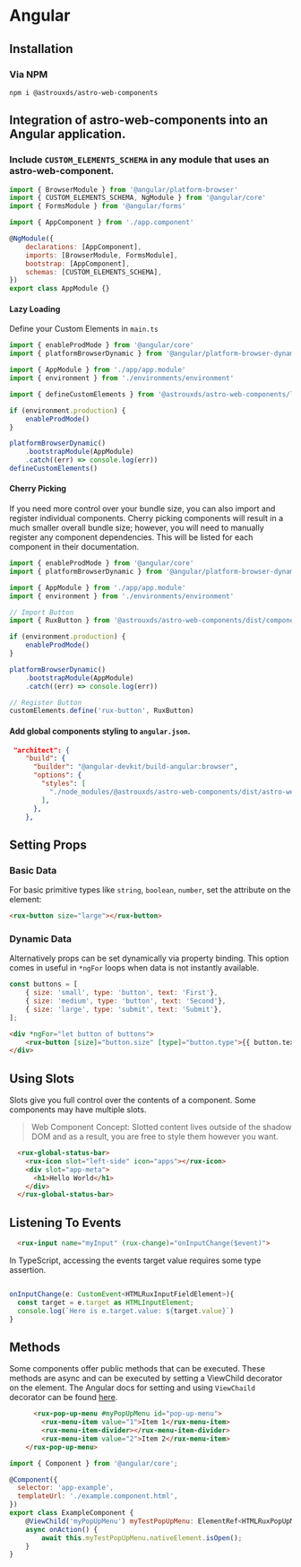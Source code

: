 
<Meta title="Astro UXDS/Welcome/Angular" />

# Angular

## Installation

### Via NPM

`npm i @astrouxds/astro-web-components`


## Integration of astro-web-components into an Angular application.


### Include `CUSTOM_ELEMENTS_SCHEMA` in any module that uses an astro-web-component.

```js
import { BrowserModule } from '@angular/platform-browser'
import { CUSTOM_ELEMENTS_SCHEMA, NgModule } from '@angular/core'
import { FormsModule } from '@angular/forms'

import { AppComponent } from './app.component'

@NgModule({
    declarations: [AppComponent],
    imports: [BrowserModule, FormsModule],
    bootstrap: [AppComponent],
    schemas: [CUSTOM_ELEMENTS_SCHEMA],
})
export class AppModule {}
```

#### Lazy Loading
Define your Custom Elements in `main.ts`

```js
import { enableProdMode } from '@angular/core'
import { platformBrowserDynamic } from '@angular/platform-browser-dynamic'

import { AppModule } from './app/app.module'
import { environment } from './environments/environment'

import { defineCustomElements } from '@astrouxds/astro-web-components/loader'

if (environment.production) {
    enableProdMode()
}

platformBrowserDynamic()
    .bootstrapModule(AppModule)
    .catch((err) => console.log(err))
defineCustomElements()
```

#### Cherry Picking

If you need more control over your bundle size, you can also import and register individual components.
Cherry picking components will result in a much smaller overall bundle size; however, you will need to manually register any component dependencies.
This will be listed for each component in their documentation.


```js
import { enableProdMode } from '@angular/core'
import { platformBrowserDynamic } from '@angular/platform-browser-dynamic'

import { AppModule } from './app/app.module'
import { environment } from './environments/environment'

// Import Button
import { RuxButton } from '@astrouxds/astro-web-components/dist/components/rux-button'

if (environment.production) {
    enableProdMode()
}

platformBrowserDynamic()
    .bootstrapModule(AppModule)
    .catch((err) => console.log(err))

// Register Button
customElements.define('rux-button', RuxButton)
```


#### Add global components styling to `angular.json`.

```json
 "architect": {
    "build": {
      "builder": "@angular-devkit/build-angular:browser",
      "options": {
        "styles": [
          "./node_modules/@astrouxds/astro-web-components/dist/astro-web-components/astro-web-components.css",
        ],
      },
    },
```

## Setting Props

### Basic Data

For basic primitive types like `string`, `boolean`, `number`, set the attribute on the element:

```html
<rux-button size="large"></rux-button>
```

### Dynamic Data

Alternatively props can be set dynamically via property binding. This option comes in useful in `*ngFor` loops when
data is not instantly available.

```js
const buttons = [
    { size: 'small', type: 'button', text: 'First'},
    { size: 'medium', type: 'button', text: 'Second'},
    { size: 'large', type: 'submit', text: 'Submit'},
];
```

```html
<div *ngFor="let button of buttons">
    <rux-button [size]="button.size" [type]="button.type">{{ button.text }}</rux-button>
</div>
```

## Using Slots

Slots give you full control over the contents of a component. Some components may have multiple slots.

> Web Component Concept:
> Slotted content lives outside of the shadow DOM and as a result, you are free to style them however you want.

```html
  <rux-global-status-bar>
    <rux-icon slot="left-side" icon="apps"></rux-icon>
    <div slot="app-meta">
      <h1>Hello World</h1>
    </div>
  </rux-global-status-bar>
```

## Listening To Events

```html
  <rux-input name="myInput" (rux-change)="onInputChange($event)">
```

In TypeScript, accessing the events target value requires some type assertion.

```js

onInputChange(e: CustomEvent<HTMLRuxInputFieldElement>){
  const target = e.target as HTMLInputElement;
  console.log(`Here is e.target.value: ${target.value}`)
}
```

## Methods

Some components offer public methods that can be executed. These methods are async and can be executed by setting a ViewChild decorator on the element.
The Angular docs for setting and using `ViewChaild` decorator can be found [here](https://angular.io/api/core/ViewChild).

```html
      <rux-pop-up-menu #myPopUpMenu id="pop-up-menu">
        <rux-menu-item value="1">Item 1</rux-menu-item>
        <rux-menu-item-divider></rux-menu-item-divider>
        <rux-menu-item value="2">Item 2</rux-menu-item>
    </rux-pop-up-menu>
```

```js
import { Component } from '@angular/core';

@Component({
  selector: 'app-example',
  templateUrl: './example.component.html',
})
export class ExampleComponent {
    @ViewChild('myPopUpMenu') myTestPopUpMenu: ElementRef<HTMLRuxPopUpMenuElement>;
    async onAction() {
        await this.myTestPopUpMenu.nativeElement.isOpen();
    }
}
```
